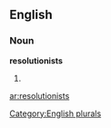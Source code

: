 ==English==

===Noun===
'''resolutionists'''

# {{plural of|[[resolutionist]]}}

[[Category:English plurals]]

[[ar:resolutionists]]